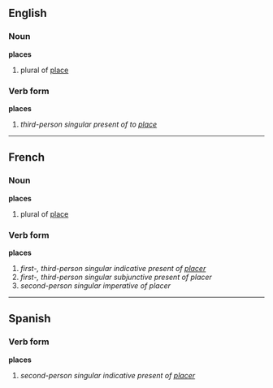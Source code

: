 ==English==
===Noun===
'''places'''

#plural of [[place]]

===Verb form===
'''places'''

# ''third-person singular present of to [[place]]''

----

==French==
===Noun===
'''places'''

#plural of [[place]]

===Verb form===
'''places'''

# ''first-, third-person singular indicative present of [[placer]]''
# ''first-, third-person singular subjunctive present of placer''
# ''second-person singular imperative of placer''

----

==Spanish==
===Verb form===
'''places'''

# ''second-person singular indicative present of [[placer]]''